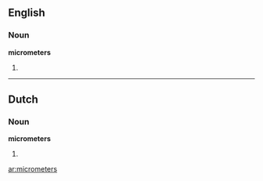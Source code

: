 ==English==

===Noun===
'''micrometers'''

# {{plural of|[[micrometer]]}}

----

==Dutch==
===Noun===
'''micrometers'''
# {{plural of|[[micrometer#Dutch|micrometer]]|lang=Dutch}}

[[ar:micrometers]]